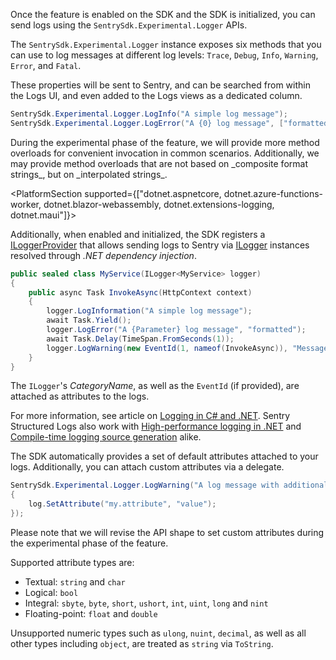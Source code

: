 Once the feature is enabled on the SDK and the SDK is initialized, you can send logs using the `SentrySdk.Experimental.Logger` APIs.

The `SentrySdk.Experimental.Logger` instance exposes six methods that you can use to log messages at different log levels: `Trace`, `Debug`, `Info`, `Warning`, `Error`, and `Fatal`.

These properties will be sent to Sentry, and can be searched from within the Logs UI, and even added to the Logs views as a dedicated column.

```csharp
SentrySdk.Experimental.Logger.LogInfo("A simple log message");
SentrySdk.Experimental.Logger.LogError("A {0} log message", ["formatted"]);
```

<Alert title="Note">
During the experimental phase of the feature, we will provide more method overloads for convenient invocation in common scenarios.
Additionally, we may provide method overloads that are not based on _composite format strings_, but on _interpolated strings_.
</Alert>

<PlatformSection supported={["dotnet.aspnetcore, dotnet.azure-functions-worker, dotnet.blazor-webassembly, dotnet.extensions-logging, dotnet.maui"]}>

Additionally, when enabled and initialized, the SDK registers a [ILoggerProvider](https://learn.microsoft.com/dotnet/api/microsoft.extensions.logging.iloggerprovider)
that allows sending logs to Sentry via [ILogger](https://learn.microsoft.com/dotnet/api/microsoft.extensions.logging.ilogger-1) instances resolved through _.NET dependency injection_.

```csharp
public sealed class MyService(ILogger<MyService> logger)
{
    public async Task InvokeAsync(HttpContext context)
    {
        logger.LogInformation("A simple log message");
        await Task.Yield();
        logger.LogError("A {Parameter} log message", "formatted");
        await Task.Delay(TimeSpan.FromSeconds(1));
        logger.LogWarning(new EventId(1, nameof(InvokeAsync)), "Message with EventId");
    }
}
```

The `ILogger`'s _CategoryName_, as well as the `EventId` (if provided), are attached as attributes to the logs.

For more information, see article on [Logging in C# and .NET](https://learn.microsoft.com//dotnet/core/extensions/logging).
Sentry Structured Logs also work with [High-performance logging in .NET](https://learn.microsoft.com/dotnet/core/extensions/high-performance-logging) and [Compile-time logging source generation](https://learn.microsoft.com/dotnet/core/extensions/logger-message-generator) alike.

</PlatformSection>

The SDK automatically provides a set of default attributes attached to your logs.
Additionally, you can attach custom attributes via a delegate.

```csharp
SentrySdk.Experimental.Logger.LogWarning("A log message with additional attributes.", [], static log =>
{
    log.SetAttribute("my.attribute", "value");
});
```

<Alert title="Note">
Please note that we will revise the API shape to set custom attributes during the experimental phase of the feature.
</Alert>

Supported attribute types are:
- Textual: `string` and `char`
- Logical: `bool`
- Integral: `sbyte`, `byte`, `short`, `ushort`, `int`, `uint`, `long` and `nint`
- Floating-point: `float` and `double`

Unsupported numeric types such as `ulong`, `nuint`, `decimal`, as well as all other types including `object`, are treated as `string` via `ToString`.
